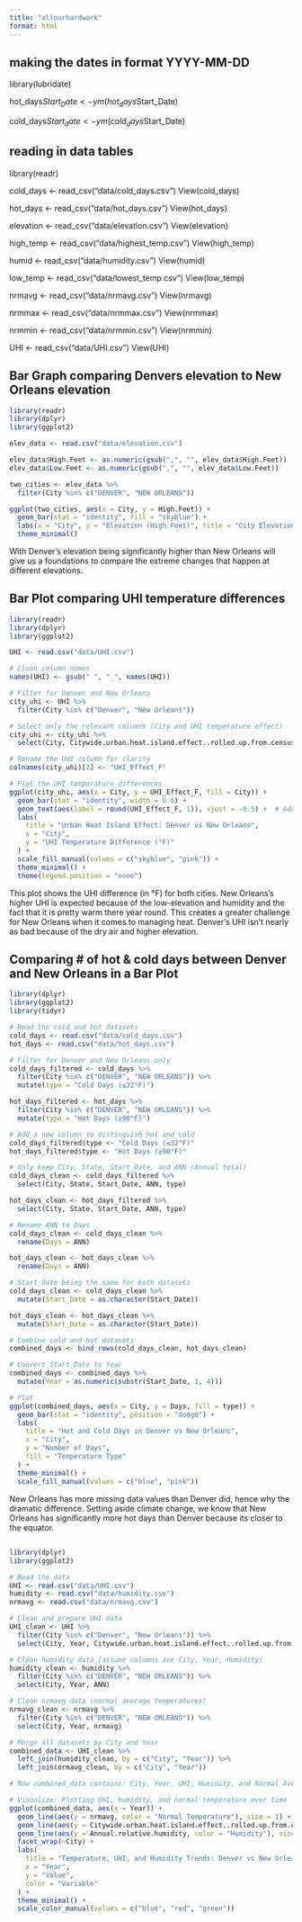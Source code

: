 ```yaml
---
title: "allourhardwork"
format: html
---
```


## making the dates in format YYYY-MM-DD
library(lubridate)

hot_days$Start_Date <- ym(hot_days$Start_Date)

cold_days$Start_date <- ym(cold_days$Start_Date)


## reading in data tables 
library(readr) 

cold_days <- read_csv("data/cold_days.csv")
View(cold_days)

hot_days <- read_csv("data/hot_days.csv")
View(hot_days)

elevation <- read_csv("data/elevation.csv")
View(elevation)

high_temp <- read_csv("data/highest_temp.csv")
View(high_temp)

humid <- read_csv("data/humidity.csv")
View(humid)

low_temp <- read_csv("data/lowest_temp.csv")
View(low_temp)

nrmavg <- read_csv("data/nrmavg.csv")
View(nrmavg)

nrmmax <- read_csv("data/nrmmax.csv")
View(nrmmax)

nrmmin <- read_csv("data/nrmmin.csv")
View(nrmmin)

UHI <- read_csv("data/UHI.csv")
View(UHI)


## Bar Graph comparing Denvers elevation to New Orleans elevation
```r
library(readr)
library(dplyr)
library(ggplot2)

elev_data <- read.csv("data/elevation.csv")

elev_data$High.Feet <- as.numeric(gsub(",", "", elev_data$High.Feet))
elev_data$Low.Feet <- as.numeric(gsub(",", "", elev_data$Low.Feet))

two_cities <- elev_data %>%
  filter(City %in% c("DENVER", "NEW ORLEANS"))

ggplot(two_cities, aes(x = City, y = High.Feet)) +
  geom_bar(stat = "identity", fill = "skyblue") +
  labs(x = "City", y = "Elevation (High Feet)", title = "City Elevation Comparison") +
  theme_minimal()
```
With Denver's elevation being significantly higher than New Orleans will give us a foundations to compare the extreme changes that happen at different elevations. 


## Bar Plot comparing UHI temperature differences 
```r
library(readr)
library(dplyr)
library(ggplot2)

UHI <- read.csv("data/UHI.csv")

# Clean column names
names(UHI) <- gsub(" ", "_", names(UHI))

# Filter for Denver and New Orleans
city_uhi <- UHI %>%
  filter(City %in% c("Denver", "New Orleans"))

# Select only the relevant columns (City and UHI temperature effect)
city_uhi <- city_uhi %>%
  select(City, Citywide.urban.heat.island.effect..rolled.up.from.census.tract.data..weighted.by.area..in.degrees.F.)

# Rename the UHI column for clarity
colnames(city_uhi)[2] <- "UHI_Effect_F"

# Plot the UHI temperature differences
ggplot(city_uhi, aes(x = City, y = UHI_Effect_F, fill = City)) +
  geom_bar(stat = "identity", width = 0.6) +
  geom_text(aes(label = round(UHI_Effect_F, 1)), vjust = -0.5) +  # Add value labels above bars
  labs(
    title = "Urban Heat Island Effect: Denver vs New Orleans",
    x = "City",
    y = "UHI Temperature Difference (°F)"
  ) +
  scale_fill_manual(values = c("skyblue", "pink")) +
  theme_minimal() +
  theme(legend.position = "none")
```
This plot shows the UHI difference (in °F) for both cities. New Orleans's higher UHI is expected because of the low-elevation and humidity and the fact that it is pretty warm there year round. This creates a greater challenge for New Orleans when it comes to managing heat. Denver's UHI isn't nearly as bad because of the dry air and higher elevation. 

## Comparing # of hot & cold days between Denver and New Orleans in a Bar Plot
```r
library(dplyr)
library(ggplot2)
library(tidyr)

# Read the cold and hot datasets 
cold_days <- read.csv("data/cold_days.csv")
hot_days <- read.csv("data/hot_days.csv")

# Filter for Denver and New Orleans only 
cold_days_filtered <- cold_days %>%
  filter(City %in% c("DENVER", "NEW ORLEANS")) %>%
  mutate(type = "Cold Days (≤32°F)")

hot_days_filtered <- hot_days %>%
  filter(City %in% c("DENVER", "NEW ORLEANS")) %>%
  mutate(type = "Hot Days (≥90°F)")

# Add a new column to distinguish hot and cold
cold_days_filtered$type <- "Cold Days (≤32°F)"
hot_days_filtered$type <- "Hot Days (≥90°F)"

# Only keep City, State, Start_Date, and ANN (Annual total)
cold_days_clean <- cold_days_filtered %>%
  select(City, State, Start_Date, ANN, type)

hot_days_clean <- hot_days_filtered %>%
  select(City, State, Start_Date, ANN, type)

# Rename ANN to Days
cold_days_clean <- cold_days_clean %>%
  rename(Days = ANN)

hot_days_clean <- hot_days_clean %>%
  rename(Days = ANN)

# Start_Date being the same for both datasets
cold_days_clean <- cold_days_clean %>%
  mutate(Start_Date = as.character(Start_Date))

hot_days_clean <- hot_days_clean %>%
  mutate(Start_Date = as.character(Start_Date))

# Combine cold and hot datasets 
combined_days <- bind_rows(cold_days_clean, hot_days_clean)

# Convert Start_Date to Year
combined_days <- combined_days %>%
  mutate(Year = as.numeric(substr(Start_Date, 1, 4)))

# Plot
ggplot(combined_days, aes(x = City, y = Days, fill = type)) +
  geom_bar(stat = "identity", position = "dodge") +
  labs(
    title = "Hot and Cold Days in Denver vs New Orleans",
    x = "City",
    y = "Number of Days",
    fill = "Temperature Type"
  ) +
  theme_minimal() +
  scale_fill_manual(values = c("blue", "pink"))
```
New Orleans has more missing data values than Denver did, hence why the dramatic difference. Setting aside climate change, we know that New Orleans has significantly more hot days than Denver because its closer to the equator. 

## 
```r
library(dplyr)
library(ggplot2)

# Read the data
UHI <- read.csv("data/UHI.csv")
humidity <- read.csv("data/humidity.csv")
nrmavg <- read.csv("data/nrmavg.csv")

# Clean and prepare UHI data
UHI_clean <- UHI %>%
  filter(City %in% c("Denver", "New Orleans")) %>%
  select(City, Year, Citywide.urban.heat.island.effect..rolled.up.from.census.tract.data..weighted.by.population.exposure..in.degrees.F.)

# Clean humidity data (assume columns are City, Year, Humidity)
humidity_clean <- humidity %>%
  filter(City %in% c("DENVER", "NEW ORLEANS")) %>%
  select(City, Year, ANN)

# Clean nrmavg data (normal average temperatures)
nrmavg_clean <- nrmavg %>%
  filter(City %in% c("DENVER", "NEW ORLEANS")) %>%
  select(City, Year, nrmavg)

# Merge all datasets by City and Year
combined_data <- UHI_clean %>%
  left_join(humidity_clean, by = c("City", "Year")) %>%
  left_join(nrmavg_clean, by = c("City", "Year"))

# Now combined_data contains: City, Year, UHI, Humidity, and Normal Average Temperature

# Visualize: Plotting UHI, humidity, and normal temperature over time
ggplot(combined_data, aes(x = Year)) +
  geom_line(aes(y = nrmavg, color = "Normal Temperature"), size = 1) +
  geom_line(aes(y = Citywide.urban.heat.island.effect..rolled.up.from.census.tract.data..weighted.by.population.exposure..in.degrees.F., color = "UHI"), size = 1) +
  geom_line(aes(y = Annual.relative.humidity, color = "Humidity"), size = 1) +
  facet_wrap(~City) +
  labs(
    title = "Temperature, UHI, and Humidity Trends: Denver vs New Orleans",
    x = "Year",
    y = "Value",
    color = "Variable"
  ) +
  theme_minimal() +
  scale_color_manual(values = c("blue", "red", "green"))
```

